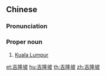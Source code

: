 ==Chinese==
{{zh-forms|gloss=-}}
{{wikipedia|lang=zh}}

===Pronunciation===
{{zh-pron
|m=Jílóngpō
|c=gat1 lung4 bo1
|mn=qz,tw,xm:Kiat-liông-pho/zz:Kit-liông-pho
|cat=pn
}}

===Proper noun===
{{zh-proper noun}}

# [[Kuala Lumpur]] {{gloss|capital of Malaysia}}

{{zh-cat|Capital cities}}

[[et:吉隆坡]]
[[hu:吉隆坡]]
[[th:吉隆坡]]
[[zh:吉隆坡]]